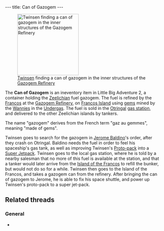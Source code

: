 ---
title: Can of Gazogem
---

{{twinsunica import}}{{Infobox Item
 |image=Gas inventory1.png
 |type=quest
 |critical=yes
 |magical=no
 |unique=yes
 |lba1=
 |lba2=yes
 |upgrades=no
 |rowposition=5
 |columnposition=1
 |effect=none
 |effectamount=
 |purpose=
 |combattype=none
 |powerlevel=none
 |rate=none
 |range=none
 |damage=none
}}
[[Image:Can of gazogem.gif|right|200px|thumb|[[Twinsen]] finding a can of gazogem in the inner structures of the [[Gazogem Refinery]]]]

The '''Can of Gazogem''' is an ineventory item in Little Big Adventure 2, a container holding the [[Zeelich]]ian fuel gazogem. The fuel is refined by the [[Franco]]s at the [[Gazogem Refinery]], on [[Francos Island]] using [[gem]]s mined by the [[Wannie]]s in the [[Undergas]]. The fuel is sold in the [[Otringal]] [[gas station]], and delivered to the other Zeelichian islands by tankers.

The name "gazogem" derives from the French term "gaz au gemmes", meaning "made of gems".

Twinsen goes to search for the gazogem in [[Jerome Baldino]]'s order, after they crash on Otringal. Baldino needs the fuel in order to feel his spaceship's gas tank, as well as improving Twinsen's [[Proto-pack]] into a [[Super Jetpack]]. Twinsen goes to the local gas station, where he is told by a nearby salesman that no more of this fuel is available at the station, and that a tanker would later arrive from the [[Island of the Francos]] to refill the bunker, but would not do so for a while. Twinsen then goes to the Island of the Francos, and takes a gazogem can from the refinery. After bringing the can of gazogem to Jerome, he is able to fix his space shuttle, and power up Twinsen's proto-pack to a super jet-pack.

==Related threads==
===General===
* {{thread|id=540|title=I just played LBA2 again.... (C)}}